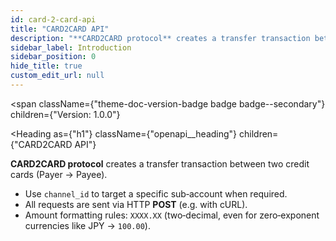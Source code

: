 ```yaml
---
id: card-2-card-api
title: "CARD2CARD API"
description: "**CARD2CARD protocol** creates a transfer transaction between two credit cards (Payer → Payee)."
sidebar_label: Introduction
sidebar_position: 0
hide_title: true
custom_edit_url: null
---
```



<span
  className={"theme-doc-version-badge badge badge--secondary"}
  children={"Version: 1.0.0"}
>
</span>

<Heading
  as={"h1"}
  className={"openapi__heading"}
  children={"CARD2CARD API"}
>
</Heading>



**CARD2CARD protocol** creates a transfer transaction between two credit cards (Payer → Payee).

- Use `channel_id` to target a specific sub‑account when required.
- All requests are sent via HTTP **POST** (e.g. with cURL).
- Amount formatting rules: `XXXX.XX` (two‑decimal, even for zero‑exponent currencies like JPY → `100.00`).



      